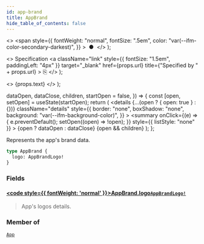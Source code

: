 ```yaml
---
id: app-brand
title: AppBrand
hide_table_of_contents: false
---
```


  <>
    <span
      style={{
        fontWeight: "normal",
        fontSize: ".5em",
        color: "var(--ifm-color-secondary-darkest)",
      }}
    >
      &nbsp;●&nbsp;
    </span>
  </>
);

  <>
    Specification
    <a
      className="link"
      style={{ fontSize: "1.5em", paddingLeft: "4px" }}
      target="\_blank"
      href={props.url}
      title={"Specified by " + props.url}
    >
      ⎘
    </a>
  </>
);

  <>
    <span className={props.class}>{props.text}</span>
  </>
);


  dataOpen,
  dataClose,
  children,
  startOpen = false,
}) => {
  const [open, setOpen] = useState(startOpen);
  return (
    <details
      {...(open ? { open: true } : {})}
      className="details"
      style={{
        border: "none",
        boxShadow: "none",
        background: "var(--ifm-background-color)",
      }}
    >
      <summary
        onClick={(e) => {
          e.preventDefault();
          setOpen((open) => !open);
        }}
        style={{ listStyle: "none" }}
      >
        {open ? dataOpen : dataClose}
      </summary>
      {open && children}
    </details>
  );
};

Represents the app's brand data.

<Badge text="Added in Saleor 3.14" class="secondary margin-bottom--sm" />

<FeaturePreview />

```graphql
type AppBrand {
  logo: AppBrandLogo!
}
```

### Fields

#### [<code style={{ fontWeight: 'normal' }}>AppBrand.<b>logo</b></code>](#)<Bullet />[`AppBrandLogo!`](../../../api-storefront/apps/objects/app-brand-logo) <Badge class="badge badge--secondary" text="non-null"/> <Badge class="badge badge--secondary" text="object"/>

> App's logos details.
>
> <Badge text="Added in Saleor 3.14" class="secondary margin-bottom--sm" />
>
> <FeaturePreview />

### Member of

[`App`](../../../api-storefront/apps/objects/app) <Badge class="badge badge--secondary" text="object"/>

